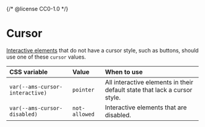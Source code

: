 {/* @license CC0-1.0 */}


<Meta title="Brand/Design Tokens/Cursor" />

# Cursor

[Interactive elements](/docs/docs-developer-guide-interactivity--docs) that do not have a cursor style, such as buttons, should use one of these `cursor` values.

| CSS variable                    | Value         | When to use                                                               |
| :------------------------------ | :------------ | :------------------------------------------------------------------------ |
| `var(--ams-cursor-interactive)` | `pointer`     | All interactive elements in their default state that lack a cursor style. |
| `var(--ams-cursor-disabled)`    | `not-allowed` | Interactive elements that are disabled.                                   |
